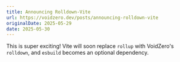 ```yaml
---
title: Announcing Rolldown-Vite
url: https://voidzero.dev/posts/announcing-rolldown-vite
originalDate: 2025-05-29
date: 2025-05-30
---
```


This is super exciting! Vite will soon replace `rollup` with VoidZero's `rolldown`, and `esbuild` becomes an optional dependency.
